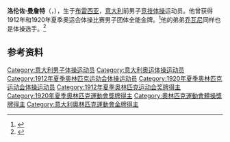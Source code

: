 {{NoteTA|G1=Sports}}
'''洛伦佐·曼詹特'''（{{lang-it|Lorenzo Mangiante}}，{{bd|1891年|3月14日|1936年|6月16日}}），生于[[布雷西亚|布雷西亚]]，[[意大利|意大利]]前男子[[竞技体操|竞技体操]]运动员。他曾获得1912年和1920年夏季奥运会体操比赛男子团体全能金牌。<ref>{{Cite web|title=Lorenzo MANGIANTE|url=https://www.olympic.org/lorenzo-mangiante|accessdate=2021-03-21|work=International Olympic Committee|archive-date=2017-11-15|archive-url=https://web.archive.org/web/20171115020339/https://www.olympic.org/Lorenzo-Mangiante|dead-url=no}}</ref>他的弟弟[[乔瓦尼·曼詹特|乔瓦尼]]同样也是体操选手。<ref name="SportsRef">{{cite Sports-Reference |url=https://www.sports-reference.com/olympics/athletes/ma/renzo-mangiante-1.html |archive-url=https://web.archive.org/web/20200418014632/https://www.sports-reference.com/olympics/athletes/ma/renzo-mangiante-1.html |url-status=dead |archive-date=2020-04-18 |name=Lorenzo Mangiante |accessdate=2019-07-16}}</ref>

== 参考资料 ==
{{reflist}}

{{奥林匹克运动会体操比赛男子团体全能冠军|1912|1920}}

{{Authority control}}
{{DEFAULTSORT:Mangiante, Lorenzo}}
[[Category:意大利男子体操运动员|Category:意大利男子体操运动员]]
[[Category:意大利奥运体操运动员|Category:意大利奥运体操运动员]]
[[Category:1912年夏季奥林匹克运动会体操运动员|Category:1912年夏季奥林匹克运动会体操运动员]]
[[Category:1920年夏季奥林匹克运动会体操运动员|Category:1920年夏季奥林匹克运动会体操运动员]]
[[Category:1912年夏季奥林匹克运动会奖牌得主|Category:1912年夏季奥林匹克运动会奖牌得主]]
[[Category:1920年夏季奧林匹克運動會獎牌得主|Category:1920年夏季奧林匹克運動會獎牌得主]]
[[Category:奧林匹克運動會體操獎牌得主|Category:奧林匹克運動會體操獎牌得主]]
[[Category:意大利奧林匹克運動會金牌得主|Category:意大利奧林匹克運動會金牌得主]]
